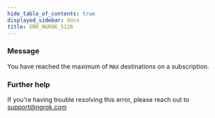 ```yaml
---
hide_table_of_contents: true
displayed_sidebar: docs
title: ERR_NGROK_5126
---
```




### Message

You have reached the maximum of `MAX` destinations on a subscription.

<ErrorDetails error="err_ngrok_5126" />

### Further help

If you're having trouble resolving this error, please reach out to [support@ngrok.com](mailto:support@ngrok.com?subject=Help%20with%20ERR_NGROK_5126)
